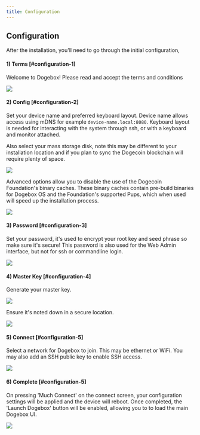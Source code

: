 ```yaml
---
title: Configuration
---
```



## Configuration

After the installation, you'll need to go through the initial configuration,

#### 1) Terms [#configuration-1]

Welcome to Dogebox! Please read and accept the terms and conditions

![](../../../../public/static/image/docs/configuration/configuration-terms.png)

#### 2) Config [#configuration-2]

Set your device name and preferred keyboard layout.
Device name allows access using mDNS for example `device-name.local:8080`.
Keyboard layout is needed for interacting with the system through ssh, or with a keyboard and monitor attached.

Also select your mass storage disk, note this may be different to your installation location and if you plan to sync the Dogecoin blockchain will require plenty of space.

![](../../../../public/static/image/docs/configuration/configuration-config.png)

Advanced options allow you to disable the use of the Dogecoin Foundation's binary caches.
These binary caches contain pre-build binaries for Dogebox OS and the Foundation's supported Pups, which when used will speed up the installation process.

![](../../../../public/static/image/docs/configuration/configuration-config-advanced.png)

#### 3) Password [#configuration-3]

Set your password, it's used to encrypt your root key and seed phrase so make sure it's secure!
This password is also used for the Web Admin interface, but not for ssh or commandline login.

![](../../../../public/static/image/docs/configuration/configuration-password.png)

#### 4) Master Key [#configuration-4]

Generate your master key. 

![](../../../../public/static/image/docs/configuration/configuration-masterkey.png)

Ensure it's noted down in a secure location.

![](../../../../public/static/image/docs/configuration/configuration-masterkey-save.png)

#### 5) Connect [#configuration-5]

Select a network for Dogebox to join. This may be ethernet or WiFi.
You may also add an SSH public key to enable SSH access.

![](../../../../public/static/image/docs/configuration/configuration-connect.png)

#### 6) Complete [#configuration-5]

On pressing 'Much Connect' on the connect screen, your configuration settings will be applied and the device will reboot.
Once completed, the 'Launch Dogebox' button will be enabled, allowing you to to load the main Dogebox UI.

![](../../../../public/static/image/docs/configuration/configuration-complete.png)